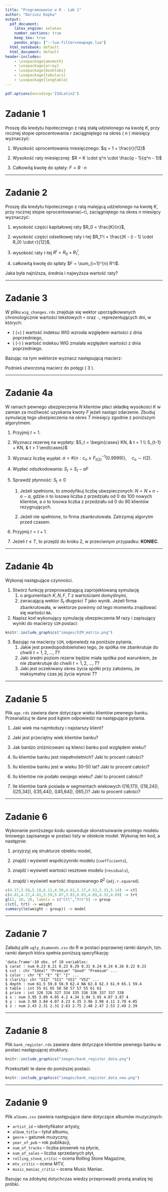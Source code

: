 ```yaml
---
title: "Programowanie w R - Lab 1"
author: "Dariusz Kopka"
output:
  pdf_document:
    latex_engine: xelatex
    number_sections: true
    keep_tex: true
    pandoc_args: ["--lua-filter=newpage.lua"]
  html_notebook: default
  html_document: default
header-includes:
    - \usepackage{amsmath}
    - \usepackage{array}
    - \usepackage{booktabs}
    - \usepackage{tabularx}
    - \usepackage{longtable}
---
```


```r
pdf.options(encoding='ISOLatin2')
```

# Zadanie 1

Proszę dla kredytu hipotecznego z ratą stałą udzielonego na kwotę $K$,
przy rocznej stopie oprocentowania$~r$  zaciągniętego na okres \( n \) miesięcy wyznaczyć:

1. Wysokość oprocentowania miesięcznego: $q = 1 + \frac{r}{12}$

2. Wysokość raty miesięcznej: $R = K \cdot q^n \cdot \frac{q - 1}{q^n - 1}$

3. Całkowitą kwotę do spłaty:  $F = R \cdot n$

***

# Zadanie 2

Proszę dla kredytu hipotecznego z ratą malejącą udzielonego na kwotę $K$,
przy rocznej stopie oprocentowania\(~r\), zaciągniętego na okres $n$
miesięcy wyznaczyć:

1. wysokość części kapitałowej raty $R_0 = \frac{K}{n}$,

2. wysokość części odsetkowej raty i-tej $R_1^i = \frac{(K - (i - 1) \cdot R_0) \cdot r}{12}$,

3. wysokość raty i-tej $R^i = R_0 + R_1^i$,

4. całkowitą kwotę do spłaty $F = \sum_{i=1}^{n} R^i$.

Jaka była najniższa, średnia i najwyższa wartość raty?

***

# Zadanie 3

W pliku `wig_changes.rds` znajduje się wektor uporządkowanych chronologicznie
wartości tekstowych \newline `+` oraz `-`, reprezentujących dni, w których:

- \( (+) \) wartość indeksu WIG wzrosła względem wartości z dnia poprzedniego,
- \( (-) \) wartość indeksu WIG zmalała względem wartości z dnia poprzedniego.

Bazując na tym wektorze wyznacz następującą macierz:

\begin{table}[h!]
\centering
\scriptsize
\begin{tabular}{c|c|c}
\toprule
\( \text{t-1} \backslash \text{t} \) & \( + \) & \( - \) \\
\midrule
\( + \) & Prawdopodobieństwo wystąpienia stanu \( + \) po stanie \( + \) & Prawdopodobieństwo wystąpienia stanu \( - \) po stanie \( + \) \\
\( - \) & Prawdopodobieństwo wystąpienia stanu \( + \) po stanie \( - \) & Prawdopodobieństwo wystąpienia stanu \( - \) po stanie \( - \) \\
\bottomrule
\end{tabular}
\end{table}

Podnieś utworzoną macierz do potęgi \( 3 \).

***

# Zadanie 4a

W ramach pewnego ubezpieczenia $N$ klientów płaci składkę wysokości $K$
w zamian za możliwość uzyskania kwoty $F$ jeżeli nastąpi zdarzenie. Zbuduj
symulację tego ubezpieczenia na okres $T$ miesięcy zgodnie z poniższym algorytmem.

1. Przyjmij $t = 1$.

2. Wyznacz rezerwę na wypłaty:  $S_t = \begin{cases} KN, & t = 1 \\ S_{t-1} + KN, & t > 1 \end{cases}$

3. Wyznacz liczbę wypłat: $a = \#\{n: c_n \geq F^{-1}_{t(2)}(0.9999)\}, \quad c_n \sim t(2)$.

4. Wypłać odszkodowania: $S_t = S_t - aF$

5. Sprawdź płynność: $S_t \geq 0$

   1. Jeżeli spełnione, to zmodyfikuj liczbę ubezpieczonych: $N = N + n - o - a$,
   gdzie $n$ to losowa liczba z przedziału od 0 do 100 nowych klientów,  a $o$
   to losowa liczba z przedziału od 0 do 90 klientów rezygnujących.

   2. Jeżeli nie spełnione, to firma zbankrutowała. Zatrzymaj algorytm przed czasem.

6. Przyjmij $t = t + 1$.

7. Jeżeli $t \leq T$, to przejdź do kroku 2, w przeciwnym przypadku: **KONIEC**.

***

# Zadanie 4b

Wykonaj następujące czynności.

1. Stwórz funkcję przeprowadzającą zaprojektowaną symulację
    1. o argumentach $K, N, F, T$ z wartościami domyślnymi,
    2. zwracającą wektor $S_t$ długości $T$ jako wynik. Jeżeli firma
    zbankrutowała, w wektorze powinny od tego momentu znajdować się wartości `NA`.

2. Napisz kod wykonujący symulację ubezpieczenia $M$ razy i zapisujący wyniki
   do macierzy `SIM` postaci:

```r
knitr::include_graphics("images/SIM_matrix.png")
```

3. Bazując na macierzy `SIM`, odpowiedz na poniższe pytania.
    1. Jakie jest prawdopodobieństwo tego, że spółka nie zbankrutuje do chwili $t = 1, 2, \dots, T$?
    2. Jaki średni poziom rezerw będzie miała spółka pod warunkiem, że nie zbankrutuje do chwili $t = 1, 2, \dots, T$?
    3. Jaki jest oczekiwany okres życia spółki przy założeniu, że maksymalny czas jej życia wynosi $T$?

***

# Zadanie 5
Plik `age.rds` zawiera dane dotyczące wieku klientów pewnego banku. Przeanalizuj te dane pod kątem odpowiedzi na następujące pytania.

1. Jaki wiek ma najmłodszy i najstarszy klient?

2. Jaki jest przeciętny wiek klientów banku?

3. Jak bardzo zróżnicowani są klienci banku pod względem wieku?

4. Ilu klientów banku jest niepełnoletnich? Jaki to procent całości?

5. Ilu klientów banku jest w wieku 30–50 lat? Jaki to procent całości?

6. Ilu klientów nie podało swojego wieku? Jaki to procent całości?

7. Ile klientów bank posiada w segmentach wiekowych  \([16,17]\), \([18,24]\),
    \([25,34]\), \([35,44]\), \([45,64]\), \([65,\infty)\)?
   Jaki to procent całości?

***

# Zadanie 6
Wykonanie poniższego kodu spowoduje skonstruowanie prostego modelu liniowego
zapisanego w postaci listy w obiekcie model. Wykonaj ten kod, a następnie:

1. przyjrzyj się strukturze obiektu model,

2. znajdź i wyświetl współczynniki modelu (`coefficients`),

3. znajdź i wyświetl wartości resztowe modelu (`residuals`),

4. znajdź i wyświetl wartość dopasowanego $R^2$ (`adj.r.squared`).

```r
c(4.17,5.58,5.18,6.11,4.50,4.61,5.17,4.53,5.33,5.14) -> ctl
c(4.81,4.17,4.41,3.59,5.87,3.83,6.03,4.89,4.32,4.69) -> trt
gl(2, 10, 20, labels = c("Ctl","Trt")) -> group
c(ctl, trt) -> weight
summary(lm(weight ~ group)) -> model
```

***

# Zadanie 7
Załaduj plik `ugly_diamonds.csv` do R w postaci poprawnej ramki danych, tzn.
ramki danych która spełnia poniższą specyfikację:
```
'data.frame':10 obs. of 10 variables:
$ carat : num 0.23 0.21 0.23 0.29 0.31 0.24 0.24 0.26 0.22 0.23
$ cut : chr "Ideal" "Premium" "Good" "Premium" ...
$ color : chr "E" "E" "E" "I" ...
$ clarity: chr "SI2" "SI1" "VS1" "VS2" ...
$ depth : num 61.5 59.8 56.9 62.4 NA 62.8 62.3 61.9 65.1 59.4
$ table : int 55 61 65 58 58 57 57 55 61 61
$ price : int 326 326 327 334 335 336 336 337 337 338
$ x : num 3.95 3.89 4.05 4.2 4.34 3.94 3.95 4.07 3.87 4
$ y : num 3.98 3.84 4.07 4.23 4.35 3.96 3.98 4.11 3.78 4.05
$ z : num 2.43 2.31 2.31 2.63 2.75 2.48 2.47 2.53 2.49 2.39
```

***

# Zadanie 8
Plik `bank_register.rds` zawiera dane dotyczące klientów pewnego banku w postaci następującej struktury.

```r
knitr::include_graphics("images/bank_register_data.png")
```

Przekształć te dane do poniższej postaci.

```r
knitr::include_graphics("images/bank_register_data_new.png")
```

***

# Zadanie 9
Plik `albums.csv` zawiera następujące dane dotyczące albumów muzycznych:

- `artist_id` – identyfikator artysty,
- `album_title` – tytuł albumu,
- `genre` – gatunek muzyczny,
- `year_of_pub` – rok publikacji,
- `num_of_tracks` – liczba piosenek na płycie,
- `num_of_sales` – liczba sprzedanych płyt,
- `rolling_stone_critic` – ocena Rolling Stone Magazine,
- `mtv_critic` – ocena MTV,
- `music_maniac_critic` – ocena Music Maniac.

Bazując na zdobytej dotychczas wiedzy przeprowadź prostą analizę tej próbki.
